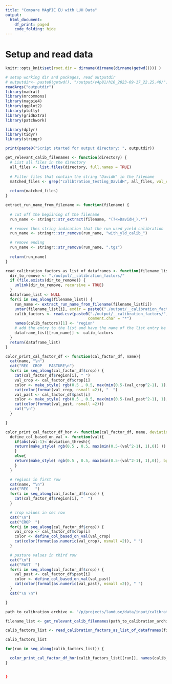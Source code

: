 ```yaml
---
title: "Compare MAgPIE EU with LUH Data"
output:
  html_document:
    df_print: paged
    code_folding: hide
---
```


<style type="text/css">
.main-container {
  max-width: 1300px;
  margin-left: auto;
  margin-right: auto;
}
</style>


# Setup and read data
```r
knitr::opts_knit$set(root.dir = dirname(dirname(dirname(getwd()))) )
```

```r
# setup working dir and packages, read outputdir
# outputdir<- paste0(getwd(), "/output/v4p81/h16_2023-09-17_22.25.40/")
readArgs("outputdir")
library(madrat)
library(mrcommons)
library(magpie4)
library(ggplot2)
library(plotly)
library(gridExtra)
library(patchwork)

library(dplyr)
library(tidyr)
library(stringr)
```

```r
print(paste0("Script started for output directory: ", outputdir))
```

```r
get_relevant_calib_filenames <- function(directory) {
  # List all files in the directory
  all_files <- list.files(directory, full.names = TRUE)
  
  # Filter files that contain the string "DavidH" in the filename
  matched_files <- grep("calibtration_testing_DavidH", all_files, val_cropue = TRUE)
  
  return(matched_files)
}

extract_run_name_from_filename <- function(filename) {
  
  # cut off the begiining of the filename
  run_name <- stringr::str_extract(filename, "(?<=DavidH_).*")

  # remove thes string indication that the run used yield calibration 
  run_name <- stringr::str_remove(run_name, "with_yld_calib_")

  # remove ending
  run_name <- stringr::str_remove(run_name, ".tgz")
  
  return(run_name)
}

read_calibration_factors_as_list_of_dataframes <- function(filename_list) {
  dir_to_remove <- "./output/__calibration_factors/"
  if (file.exists(dir_to_remove)) {
    unlink(dir_to_remove, recursive = TRUE)
  }
  dataframe_list <- NULL
  for(i in seq_along(filename_list)) {
    run_name <- extract_run_name_from_filename(filename_list[i])
    untar(filename_list[i], exdir = paste0("./output/__calibration_factors/", run_name) )
    calib_factors <- read.csv(paste0("./output/__calibration_factors/", run_name, "/f14_yld_calib.csv"),
                                    comment.char = "*")
    names(calib_factors)[1] <- "region"
    # add the entry to the list and have the name of the list entry be the run name
    dataframe_list[[run_name]] <- calib_factors
  }
  return(dataframe_list)
}

color_print_cal_factor_df <- function(cal_factor_df, name){
  cat(name, "\n")
  cat("REG  CROP   PASTURE\n")
  for(i in seq_along(cal_factor_df$crop)) {
    cat(cal_factor_df$region[i], " ")
    val_crop <- cal_factor_df$crop[i]
    color <- make_style( rgb(0.5 , 0.5, max(min(0.5-(val_crop^2-1), 1),0)) )
    cat(color(format(val_crop, nsmall =2)), "  ")
    val_past <- cal_factor_df$past[i]
    color <- make_style( rgb(0.5 , 0.5, max(min(0.5-(val_past^2-1), 1),0)) )
    cat(color(format(val_past, nsmall =2)))
    cat("\n")
  }

}

color_print_cal_factor_df_hor <- function(cal_factor_df, name, deviation_thresh = 0.1){
  define_col_based_on_val <- function(val){
    if(abs(val-1)< deviation_thresh){
    return(make_style( rgb(0.5 , 0.5, max(min(0.5-(val^2-1), 1),0)) ))
    }
    else{
    return(make_style( rgb(0.5 , 0.5, max(min(0.5-(val^2-1), 1),0)), bg=T ))
    }
  }

  # regions in first row
  cat(name, "\n")
  cat("REG   ")
  for(i in seq_along(cal_factor_df$crop)) {
    cat(cal_factor_df$region[i], "  ")
  }

  # crop values in sec row
  cat("\n")
  cat("CROP  ")
  for(i in seq_along(cal_factor_df$crop)) {
    val_crop <- cal_factor_df$crop[i]
    color <- define_col_based_on_val(val_crop)
    cat(color(format(as.numeric(val_crop), nsmall =2)), " ")
  }

  # pasture values in third row
  cat("\n")
  cat("PAST  ")
  for(i in seq_along(cal_factor_df$crop)) {
    val_past <- cal_factor_df$past[i]
    color <- define_col_based_on_val(val_past)
    cat(color(format(as.numeric(val_past), nsmall =2)), " ")
  }
  cat("\n \n")

}
```

```r

path_to_calibration_archive <- "/p/projects/landuse/data/input/calibration"

filename_list <- get_relevant_calib_filenames(path_to_calibration_archive)

calib_factors_list <- read_calibration_factors_as_list_of_dataframes(filename_list)

calib_factors_list

for(run in seq_along(calib_factors_list)) {

  color_print_cal_factor_df_hor(calib_factors_list[[run]], names(calib_factors_list[run]), 0.1)
}

```

```r

```

```r
}
```
